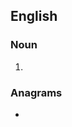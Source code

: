 ==English==

===Noun===
{{head|en|noun form}}

# {{plural of|cowbane|lang=en}}

===Anagrams===
* {{anagrams|en|a=abcenosw|Boscawen}}